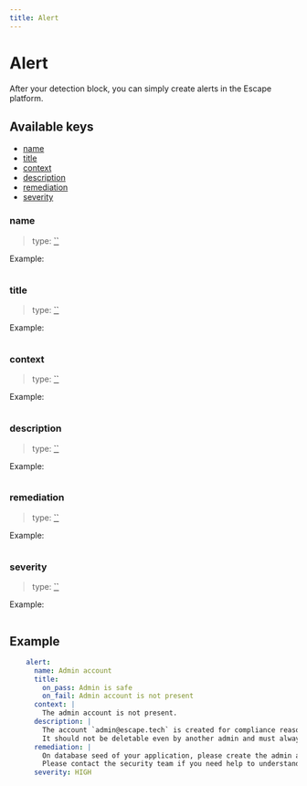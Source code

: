 ```yaml
---
title: Alert
---
```


# Alert

After your detection block, you can simply create alerts in the Escape platform.


## Available keys

- [name](#name)
- [title](#title)
- [context](#context)
- [description](#description)
- [remediation](#remediation)
- [severity](#severity)

### name
> type: [``](#)

Example:
```yaml
```

### title
> type: [``](#)

Example:
```yaml
```

### context
> type: [``](#)

Example:
```yaml
```

### description
> type: [``](#)

Example:
```yaml
```

### remediation
> type: [``](#)

Example:
```yaml
```

### severity
> type: [``](#)

Example:
```yaml
```



## Example

```yaml
    alert:
      name: Admin account
      title:
        on_pass: Admin is safe
        on_fail: Admin account is not present
      context: |
        The admin account is not present.
      description: |
        The account `admin@escape.tech` is created for compliance reasons.
        It should not be deletable even by another admin and must always be present.
      remediation: |
        On database seed of your application, please create the admin account.
        Please contact the security team if you need help to understand why this is a problem.
      severity: HIGH
```


